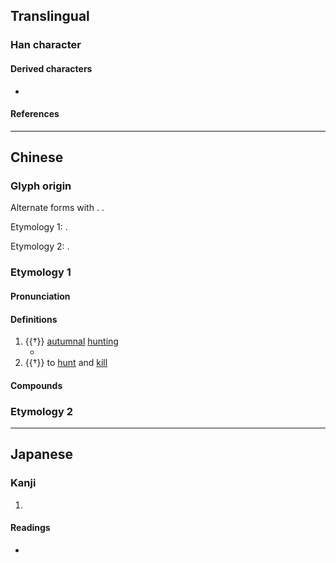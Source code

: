 {{also|狝}}
{{character info}}
==Translingual==

===Han character===
{{Han char|rn=94|rad=犬|as=14|sn=17|four=41227|canj=KHMFB|ids=⿰犭爾}}

====Derived characters====
* {{l|mul|𤫏}}

====References====
{{Han ref|kx=0720.090|dkj=20748|dj=1131.140|hdz=21374.020|uh=736E}}

----

==Chinese==

===Glyph origin===
{{Han etym}}
Alternate forms with {{zh-l|𤣔}}. {{Han compound|犬|爾|ls=psc|c1=s|c2=p|t1=dog}}.

Etymology 1: {{Han simp|𤣗|f=璽|t=爾}}.

Etymology 2: {{Han simp|獼|f=彌|t=爾}}.

===Etymology 1===
{{zh-forms|s=狝|alt=𤣗,𤣔,𤣐,𤣝,𥙮,𥜬,𥜦,𥜲}}

====Pronunciation====
{{zh-pron
|m=xiǎn
|c=sin2
|mc=y
|oc=y
|cat=n,v
}}

====Definitions====
{{zh-hanzi}}

# {{†}} [[autumnal]] [[hunting]]
#* {{zh-x|獮 之 日，蒞 卜 來歲 之 戒。||ref=Zhouli}}
# {{†}} to [[hunt]] and [[kill]]

====Compounds====
{{zh-der|草薙禽獮}}

===Etymology 2===
{{zh-see|獼|v}}

----

==Japanese==

===Kanji===
{{ja-kanji|grade=|rs=犬14}}

# {{rfdef|ja|sort=犬14}}

====Readings====
* {{ja-readings|on=[[せん]] (sen)|kun=[[かり]] (kari)}}